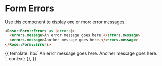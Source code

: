 
<Meta title="Rose|Form/Errors" component="Form/Errors" />

# Form Errors

Use this component to display one or more error messages.

```html
<Rose::Form::Errors as |errors|>
  <errors.message>An error message goes here.</errors.message>
  <errors.message>Another message goes here.</errors.message>
</Rose::Form::Errors>
```

<Preview>
  <Story name="Basic Form Errors">{{
    template: hbs`
      <Rose::Form::Errors as |errors|>
        <errors.message>An error message goes here.</errors.message>
        <errors.message>Another message goes here.</errors.message>
      </Rose::Form::Errors>
    `,
    context: {},
  }}</Story>
</Preview>
